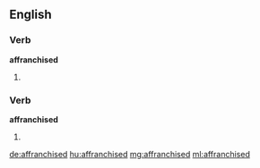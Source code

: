 ==English==

===Verb===
'''affranchised'''

# {{past of|[[affranchise]]}}

===Verb===
'''affranchised'''

# {{past of|[[affranchize]]}}

[[de:affranchised]]
[[hu:affranchised]]
[[mg:affranchised]]
[[ml:affranchised]]